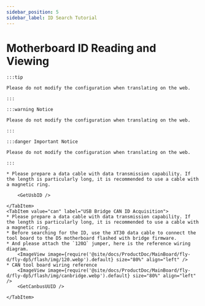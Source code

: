 ```yaml
---
sidebar_position: 5
sidebar_label: ID Search Tutorial
---
```










# Motherboard ID Reading and Viewing

    :::tip

    Please do not modify the configuration when translating on the web.

    :::

    :::warning Notice

    Please do not modify the configuration when translating on the web.

    :::

    :::danger Important Notice

    Please do not modify the configuration when translating on the web.

    :::

<Tabs>
    <TabItem value="usb" label="USB ID Acquisition" default>
        
    * Please prepare a data cable with data transmission capability. If the length is particularly long, it is recommended to use a cable with a magnetic ring.
    
        <GetUsbID />
        
    </TabItem>
    <TabItem value="can" label="USB Bridge CAN ID Acquisition">
    * Please prepare a data cable with data transmission capability. If the length is particularly long, it is recommended to use a cable with a magnetic ring.
    * Before searching for the ID, use the XT30 data cable to connect the tool board to the D5 motherboard flashed with bridge firmware.
    * And please attach the `120Ω` jumper, here is the reference wiring diagram.
        <ImageView image={require('@site/docs/ProductDoc/MainBoard/fly-d/fly-dp5/flash/img/120.webp').default} size="80%" align="left" />
    * CAN tool board wiring reference
        <ImageView image={require('@site/docs/ProductDoc/MainBoard/fly-d/fly-dp5/flash/img/canbridge.webp').default} size="80%" align="left" />   
        <GetCanbusUUID />

    </TabItem>
</Tabs>